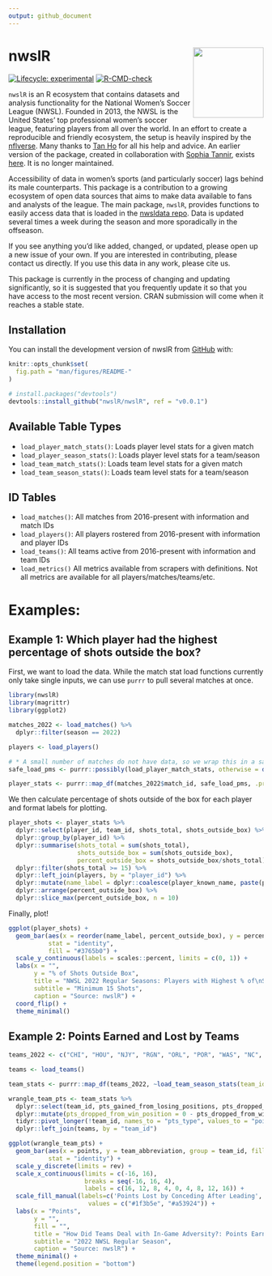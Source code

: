 ```yaml
---
output: github_document
---
```


<!-- README.md is generated from README.Rmd. Please edit that file -->

# nwslR <img src='man/figures/nwslR.png' align="right" height="139" />

<!-- badges: start -->
[![Lifecycle: experimental](https://img.shields.io/badge/lifecycle-experimental-orange.svg)](https://www.tidyverse.org/lifecycle/#experimental) [![R-CMD-check](https://github.com/nwslR/nwslR/actions/workflows/R-CMD-check.yaml/badge.svg)](https://github.com/nwslR/nwslR/actions/workflows/R-CMD-check.yaml)
<!-- badges: end -->

`nwslR` is an R ecosystem that contains datasets and analysis functionality for the National Women’s Soccer League (NWSL). Founded in 2013, the NWSL is the United States’ top professional women’s soccer league, featuring players from all over the world. In an effort to create a reproducible and friendly ecosystem, the setup is heavily inspired by the [nflverse](https://github.com/nflverse). Many thanks to [Tan Ho](https://github.com/tanho63) for all his help and advice. An earlier version of the package, created in collaboration with [Sophia Tannir](https://github.com/sophiatannir), exists [here](https://github.com/adror1/nwslR). It is no longer maintained. 


Accessibility of data in women's sports (and particularly soccer) lags behind its male counterparts. This package is a contribution to a growing ecosystem of open data sources that aims to make data available to fans and analysts of the league. The main package, `nwslR`, provides functions to easily access data that is loaded in the [nwsldata repo](https://github.com/nwslR/nwsldata). Data is updated several times a week during the season and more sporadically in the offseason. 

If you see anything you'd like added, changed, or updated, please open up a new issue of your own. If you are interested in contributing, please contact us directly. If you use this data in any work, please cite us. 

This package is currently in the process of changing and updating significantly, so it is suggested that you frequently update it so that you have access to the most recent version. CRAN submission will come when it reaches a stable state. 


## Installation

You can install the development version of nwslR from [GitHub](https://github.com/) with:

```r
knitr::opts_chunk$set(
  fig.path = "man/figures/README-"
)
```

``` r
# install.packages("devtools")
devtools::install_github("nwslR/nwslR", ref = "v0.0.1")
```

## Available Table Types

- `load_player_match_stats()`: Loads player level stats for a given match
- `load_player_season_stats()`: Loads player level stats for a team/season
- `load_team_match_stats()`: Loads team level stats for a given match
- `load_team_season_stats()`: Loads team level stats for a team/season

## ID Tables

- `load_matches()`: All matches from 2016-present with information and match IDs
- `load_players()`: All players rostered from 2016-present with information and player IDs
- `load_teams()`: All teams active from 2016-present with information and team IDs
- `load_metrics()` All metrics available from scrapers with definitions. Not all metrics are available
for all players/matches/teams/etc.

# Examples:

## Example 1: Which player had the highest percentage of shots outside the box? 

First, we want to load the data. While the match stat load functions currently only take single
inputs, we can use `purrr` to pull several matches at once. 

```r
library(nwslR)
library(magrittr)
library(ggplot2)
```

```r
matches_2022 <- load_matches() %>%
  dplyr::filter(season == 2022)

players <- load_players()

# * A small number of matches do not have data, so we wrap this in a safe call to ensure this runs without error 
safe_load_pms <- purrr::possibly(load_player_match_stats, otherwise = data.frame())

player_stats <- purrr::map_df(matches_2022$match_id, safe_load_pms, .progress = TRUE)
```

We then calculate percentage of shots outside of the box for each player and format labels for plotting. 
```r
player_shots <- player_stats %>%
  dplyr::select(player_id, team_id, shots_total, shots_outside_box) %>%
  dplyr::group_by(player_id) %>%
  dplyr::summarise(shots_total = sum(shots_total), 
                   shots_outside_box = sum(shots_outside_box), 
                   percent_outside_box = shots_outside_box/shots_total) %>%
  dplyr::filter(shots_total >= 15) %>%
  dplyr::left_join(players, by = "player_id") %>%
  dplyr::mutate(name_label = dplyr::coalesce(player_known_name, paste(player_short_first_name, player_short_last_name, sep = " "))) %>%
  dplyr::arrange(percent_outside_box) %>%
  dplyr::slice_max(percent_outside_box, n = 10)
```

Finally, plot!
```r
ggplot(player_shots) + 
  geom_bar(aes(x = reorder(name_label, percent_outside_box), y = percent_outside_box), 
           stat = "identity", 
           fill = "#3765b0") +
  scale_y_continuous(labels = scales::percent, limits = c(0, 1)) + 
  labs(x = "", 
       y = "% of Shots Outside Box", 
       title = "NWSL 2022 Regular Seasons: Players with Highest % of\nShots Outside of Box", 
       subtitle = "Minimum 15 Shots", 
       caption = "Source: nwslR") + 
  coord_flip() + 
  theme_minimal()
```

## Example 2: Points Earned and Lost by Teams

```r
teams_2022 <- c("CHI", "HOU", "NJY", "RGN", "ORL", "POR", "WAS", "NC", "KCC", "LOU", "LA", "SD")

teams <- load_teams()

team_stats <- purrr::map_df(teams_2022, ~load_team_season_stats(team_id = .x, season = "2022"), .progress = TRUE)
```

```r
wrangle_team_pts <- team_stats %>%
  dplyr::select(team_id, pts_gained_from_losing_positions, pts_dropped_from_win_position) %>%
  dplyr::mutate(pts_dropped_from_win_position = 0 - pts_dropped_from_win_position) %>%
  tidyr::pivot_longer(!team_id, names_to = "pts_type", values_to = "points") %>%
  dplyr::left_join(teams, by = "team_id")
```

```r
ggplot(wrangle_team_pts) + 
  geom_bar(aes(x = points, y = team_abbreviation, group = team_id, fill = pts_type), 
           stat = "identity") + 
  scale_y_discrete(limits = rev) + 
  scale_x_continuous(limits = c(-16, 16), 
                     breaks = seq(-16, 16, 4), 
                     labels = c(16, 12, 8, 4, 0, 4, 8, 12, 16)) +
  scale_fill_manual(labels=c('Points Lost by Conceding After Leading', 'Points Earned by Winning from Behind'), 
                      values = c("#1f3b5e", "#a53924")) +
  labs(x = "Points", 
       y = "", 
       fill = "", 
       title = "How Did Teams Deal with In-Game Adversity?: Points Earned/Lost By Teams ", 
       subtitle = "2022 NWSL Regular Season", 
       caption = "Source: nwslR") +
  theme_minimal() +
  theme(legend.position = "bottom")
```

